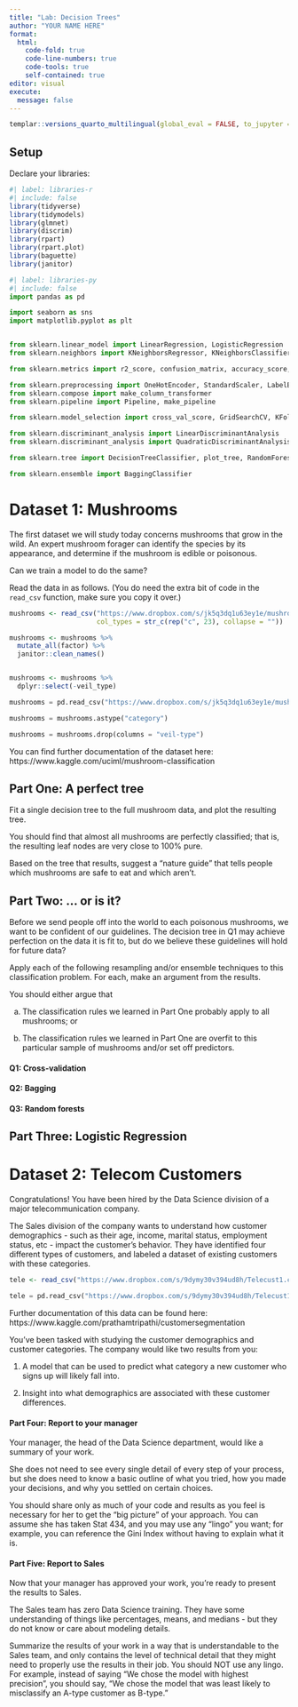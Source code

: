 ```yaml
---
title: "Lab: Decision Trees"
author: "YOUR NAME HERE"
format: 
  html:
    code-fold: true
    code-line-numbers: true
    code-tools: true
    self-contained: true
editor: visual
execute:
  message: false
---
```


```r
templar::versions_quarto_multilingual(global_eval = FALSE, to_jupyter = TRUE, warn_edit = FALSE)
```

## Setup

Declare your libraries:

```r
#| label: libraries-r
#| include: false
library(tidyverse)
library(tidymodels)
library(glmnet)
library(discrim)
library(rpart)
library(rpart.plot)
library(baguette)
library(janitor)
```

```python
#| label: libraries-py
#| include: false
import pandas as pd

import seaborn as sns
import matplotlib.pyplot as plt


from sklearn.linear_model import LinearRegression, LogisticRegression
from sklearn.neighbors import KNeighborsRegressor, KNeighborsClassifier

from sklearn.metrics import r2_score, confusion_matrix, accuracy_score, precision_score, recall_score, roc_auc_score, make_scorer

from sklearn.preprocessing import OneHotEncoder, StandardScaler, LabelEncoder
from sklearn.compose import make_column_transformer
from sklearn.pipeline import Pipeline, make_pipeline

from sklearn.model_selection import cross_val_score, GridSearchCV, KFold

from sklearn.discriminant_analysis import LinearDiscriminantAnalysis
from sklearn.discriminant_analysis import QuadraticDiscriminantAnalysis

from sklearn.tree import DecisionTreeClassifier, plot_tree, RandomForestClassifier

from sklearn.ensemble import BaggingClassifier
```




# Dataset 1:  Mushrooms

The first dataset we will study today concerns mushrooms that grow in the wild.
An expert mushroom forager can identify the species by its appearance, and determine
if the mushroom is edible or poisonous.  

Can we train a model to do the same?

Read the data in as follows.  (You do need the extra bit of code in the `read_csv` function, make sure you copy it over.)

```r
mushrooms <- read_csv("https://www.dropbox.com/s/jk5q3dq1u63ey1e/mushrooms.csv?dl=1",
                      col_types = str_c(rep("c", 23), collapse = "")) 

mushrooms <- mushrooms %>%
  mutate_all(factor) %>%
  janitor::clean_names()


mushrooms <- mushrooms %>%
  dplyr::select(-veil_type)
```

```python
mushrooms = pd.read_csv("https://www.dropbox.com/s/jk5q3dq1u63ey1e/mushrooms.csv?dl=1") 

mushrooms = mushrooms.astype("category")

mushrooms = mushrooms.drop(columns = "veil-type")
```


You can find further documentation of the dataset here: https://www.kaggle.com/uciml/mushroom-classification

## Part One: A perfect tree

Fit a single decision tree to the full mushroom data, and plot the resulting tree.

You should find that almost all mushrooms are perfectly classified; that is, the resulting leaf nodes are very close to 100% pure.

Based on the tree that results, suggest a "nature guide" that tells people which mushrooms are safe to eat and which aren't.


## Part Two: ... or is it?

Before we send people off into the world to each poisonous mushrooms, we want to be confident of our guidelines.  The decision tree in Q1 may achieve perfection on the data it is fit to, but do we believe these guidelines will hold for future data?

Apply each of the following resampling and/or ensemble techniques to this classification problem.  For each, make an argument from the results.

You should either argue that 

(a) The classification rules we learned in Part One probably apply to all mushrooms; or

(b) The classification rules we learned in Part One are overfit to this particular sample of mushrooms and/or set off predictors.

#### Q1: Cross-validation


#### Q2: Bagging


#### Q3: Random forests


## Part Three:  Logistic Regression


# Dataset 2:  Telecom Customers

Congratulations!  You have been hired by the Data Science division of a major telecommunication company.

The Sales division of the company wants to understand how customer demographics - such as their age, income, marital status, employment status, etc - impact the customer's behavior.  They have identified four different types of customers, and labeled a dataset of existing customers with these categories.

```r
tele <- read_csv("https://www.dropbox.com/s/9dymy30v394ud8h/Telecust1.csv?dl=1")
```


```python
tele = pd.read_csv("https://www.dropbox.com/s/9dymy30v394ud8h/Telecust1.csv?dl=1")
```

Further documentation of this data can be found here: 
https://www.kaggle.com/prathamtripathi/customersegmentation


You've been tasked with studying the customer demographics and customer categories.  The company would like two results from you:

1. A model that can be used to predict what category a new customer who signs up will likely fall into.

2. Insight into what demographics are associated with these customer differences.

#### Part Four:  Report to your manager

Your manager, the head of the Data Science department, would like a summary of your work.  

She does not need to see every single detail of every step of your process, but she does need to know a basic outline of what you tried, how you made your decisions, and why you settled on certain choices.

You should share only as much of your code and results as you feel is necessary for her to get the "big picture" of your approach.  You can assume she has taken Stat 434, and you may use any "lingo" you want; for example, you can reference the Gini Index without having to explain what it is.

#### Part Five: Report to Sales

Now that your manager has approved your work, you're ready to present the results to Sales.

The Sales team has zero Data Science training.  They have some understanding of things like percentages, means, and medians - but they do not know or care about modeling details.

Summarize the results of your work in a way that is understandable to the Sales team, and only contains the level of technical detail that they might need to properly use the results in their job.  You should NOT use any lingo.  For example, instead of saying "We chose the model with highest precision", you should say, "We chose the model that was least likely to misclassify an A-type customer as B-type."
